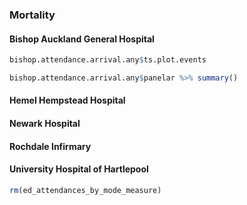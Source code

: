 ### Mortality

#### Bishop Auckland General Hospital
```r
bishop.attendance.arrival.any$ts.plot.events
```
```r
bishop.attendance.arrival.any$panelar %>% summary()
```


#### Hemel Hempstead Hospital


#### Newark Hospital


#### Rochdale Infirmary


#### University Hospital of Hartlepool




```r
rm(ed_attendances_by_mode_measure)

```
